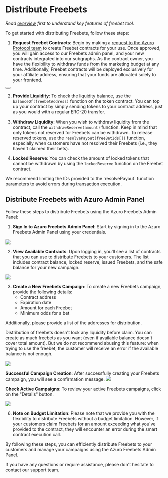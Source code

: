 
# Distribute Freebets

_Read [overview](/guides/freebets/overview) first to understand key features of freebet tool._

To get started with distributing Freebets, follow these steps:

1. **Request Freebet Contracts**: Begin by making a [request to the Azuro Protocol team](https://azuro.typeform.com/freebetpanel) to create Freebet
contracts for your use. Once approved, you will gain access to our Freebets admin panel, and your new contracts
integrated into our subgraphs. As the contract owner, you have the flexibility to withdraw
funds from the marketing budget at any time. Additionally, Freebet contracts will be deployed exclusively
for your affiliate address, ensuring that your funds are allocated solely to your frontend.

<div className="px-6">
  <Button
    toTab="https://azuro.typeform.com/freebetpanel"
    title="Request contracts"
  />
</div>

2. **Provide Liquidity**: To check the liquidity balance, use the `balanceOf(freebetAddress)` function on the token
contract. You can top up your contract by simply sending tokens to your contract address, just as you would with
a regular ERC-20 transfer.

3. **Withdraw Liquidity**: When you wish to withdraw liquidity from the contract, call the `withdrawReserve(amount)`
function. Keep in mind that only tokens not reserved for Freebets can be withdrawn.
To release reserved tokens, use the `resolvePayout(freeBetIds[])` function, especially when customers have not
resolved their Freebets (i.e., they haven't claimed their bets).

4. **Locked Reserve**: You can check the amount of locked tokens that cannot be withdrawn by using the `lockedReserve`
function on the Freebet contract.

<Callout type="info">
  We recommend limiting the IDs provided to the `resolvePayout` function parameters to avoid errors during transaction
  execution.
</Callout>

## Distribute Freebets with Azuro Admin Panel

Follow these steps to distribute Freebets using the Azuro Freebets Admin Panel:

1. **Sign In to Azuro Freebets Admin Panel**: Start by signing in to the Azuro Freebets Admin Panel using
your credentials.

<Image
  src="/images/freebets-admin/01.png"
  width={1382}
  height={1020}
/>

2. **View Available Contracts**: Upon logging in, you'll see a list of contracts that you can use to distribute
Freebets to your customers. The list includes contract balance, locked reserve, issued Freebets,
and the safe balance for your new campaign.

<Image
  src="/images/freebets-admin/02.png"
  width={2860}
  height={1662}
/>

3. **Create a New Freebets Campaign**: To create a new Freebets campaign, provide the following details:
   - Contract address
   - Expiration date
   - Amount for each Freebet
   - Minimum odds for a bet

Additionally, please provide a list of the addresses for distribution.

<Callout type="info">
  Distribution of freebets doesn't lock any liquidity before claim. You can create as much freebets as you want (even if available balance doesn't cover total amount).
  But we do not recommend abusing this feature: when trying to use the freebet, the customer will receive an error if the available balance is not enough.
</Callout>

<Image
  src="/images/freebets-admin/03.png"
  width={2024}
  height={1596}
/>

**Successful Campaign Creation**: After successfully creating your Freebets campaign,
you will see a confirmation message.
<Image
  src="/images/freebets-admin/04.png"
  width={1496}
  height={292}
/>

 **Check Active Campaigns**: To review your active Freebets campaigns, click on the "Details" button.

<Image
  src="/images/freebets-admin/05.png"
  width={2588}
  height={1304}
/>

6. **Note on Budget Limitation**: Please note that we provide you with the flexibility to distribute Freebets
without a budget limitation. However, if your customers claim Freebets for an amount exceeding what you've provided
to the contract, they will encounter an error during the smart contract execution call.

By following these steps, you can efficiently distribute Freebets to your customers and manage your campaigns
using the Azuro Freebets Admin Panel.

If you have any questions or require assistance, please don't hesitate to contact our support team.
